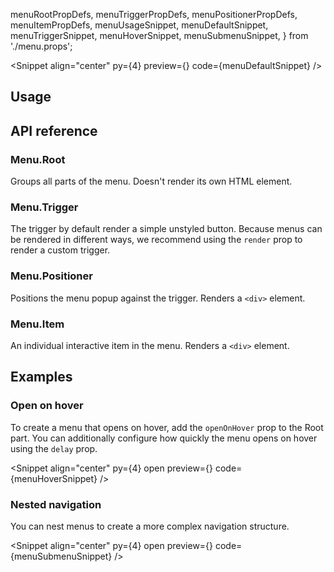   menuRootPropDefs,
  menuTriggerPropDefs,
  menuPositionerPropDefs,
  menuItemPropDefs,
  menuUsageSnippet,
  menuDefaultSnippet,
  menuTriggerSnippet,
  menuHoverSnippet,
  menuSubmenuSnippet,
} from './menu.props';

<PageTitle
  title="Menu"
  description="A list of actions in a dropdown, enhanced with keyboard navigation."
/>

<Snippet
  align="center"
  py={4}
  preview={<MenuSnippet story="Default" />}
  code={menuDefaultSnippet}
/>

## Usage

<CodeBlock code={menuUsageSnippet} />

## API reference

### Menu.Root

Groups all parts of the menu. Doesn't render its own HTML element.

<PropsTable data={menuRootPropDefs} />

### Menu.Trigger

The trigger by default render a simple unstyled button. Because menus can be rendered in different ways, we recommend
using the `render` prop to render a custom trigger.

<CodeBlock code={menuTriggerSnippet} />

<PropsTable data={menuTriggerPropDefs} />

### Menu.Positioner

Positions the menu popup against the trigger. Renders a `<div>` element.

<PropsTable data={menuPositionerPropDefs} />

### Menu.Item

An individual interactive item in the menu. Renders a `<div>` element.

<PropsTable data={menuItemPropDefs} />

## Examples

### Open on hover

To create a menu that opens on hover, add the `openOnHover` prop to the Root part.
You can additionally configure how quickly the menu opens on hover using the `delay` prop.

<Snippet
  align="center"
  py={4}
  open
  preview={<MenuSnippet story="OpenOnHover" />}
  code={menuHoverSnippet}
/>

### Nested navigation

You can nest menus to create a more complex navigation structure.

<Snippet
  align="center"
  py={4}
  open
  preview={<MenuSnippet story="Submenu" />}
  code={menuSubmenuSnippet}
/>

<Theming component="Menu" />

<ChangelogComponent component="menu" />
